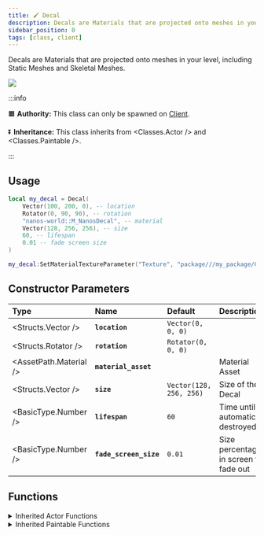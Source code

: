 ```yaml
---
title: 🖌️ Decal
description: Decals are Materials that are projected onto meshes in your level, including Static Meshes and Skeletal Meshes.
sidebar_position: 0
tags: [class, client]
---
```



Decals are Materials that are projected onto meshes in your level, including Static Meshes and Skeletal Meshes.


![](/img/docs/decals.webp)

:::info

🟧 **Authority:** This class can only be spawned on [Client](/core-concepts/scripting/authority-concepts.mdx).

⏬ **Inheritance:** This class inherits from <Classes.Actor /> and <Classes.Paintable />.

:::


## Usage

```lua title=Client/Index.lua
local my_decal = Decal(
    Vector(100, 200, 0), -- location
    Rotator(0, 90, 90), -- rotation
    "nanos-world::M_NanosDecal", -- material
    Vector(128, 256, 256), -- size
    60, -- lifespan
    0.01 -- fade screen size
)

my_decal:SetMaterialTextureParameter("Texture", "package///my_package/Client/image.jpg")
```


## Constructor Parameters

| **Type** | **Name** | **Default** | **Description** |
| :--- | :--- | :--- | :--- |
| <Structs.Vector /> | **`location`** | `Vector(0, 0, 0)` |  |
| <Structs.Rotator /> | **`rotation`** | `Rotator(0, 0, 0)` |  |
| <AssetPath.Material /> | **`material_asset`** | ` ` | Material Asset |
| <Structs.Vector /> | **`size`** | `Vector(128, 256, 256)` | Size of the Decal |
| <BasicType.Number /> | **`lifespan`** | `60` | Time until automatically destroyed |
| <BasicType.Number /> | **`fade_screen_size`** | `0.01` | Size percentage in screen to fade out |


## Functions


<details><summary>Inherited Actor Functions</summary><BaseActorFunctions /></details>
<details><summary>Inherited Paintable Functions</summary><BasePaintableFunctions /></details>

